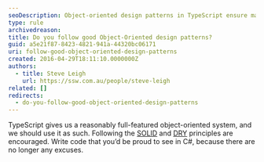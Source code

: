 ```yaml
---
seoDescription: Object-oriented design patterns in TypeScript ensure maintainable and scalable code through SOLID principles and DRY practices.
type: rule
archivedreason:
title: Do you follow good Object-Oriented design patterns?
guid: a5e21f87-8423-4821-941a-44320bc06171
uri: follow-good-object-oriented-design-patterns
created: 2016-04-29T18:11:10.0000000Z
authors:
  - title: Steve Leigh
    url: https://ssw.com.au/people/steve-leigh
related: []
redirects:
  - do-you-follow-good-object-oriented-design-patterns
---
```


TypeScript gives us a reasonably full-featured object-oriented system, and we should use it as such. Following the [SOLID](https://en.wikipedia.org/wiki/SOLID_%28object-oriented_design%29) and [DRY](https://en.wikipedia.org/wiki/Don%27t_repeat_yourself) principles are encouraged.
Write code that you’d be proud to see in C#, because there are no longer any excuses.
